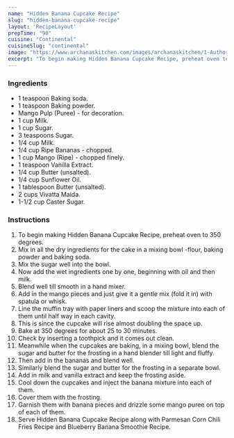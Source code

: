 ---
name: "Hidden Banana Cupcake Recipe"
slug: "hidden-banana-cupcake-recipe"
layout: 'RecipeLayout'
prepTime: "90"
cuisine: "Continental"
cuisineSlug: "continental"
image: "https://www.archanaskitchen.com/images/archanaskitchen/1-Author/Divya123/hidden_banana_Mango_cupcake_recipe_edited.jpg"
excerpt: "To begin making Hidden Banana Cupcake Recipe, preheat oven to 350 degrees"
---

### Ingredients

- 1 teaspoon Baking soda.
- 1 teaspoon Baking powder.
- Mango Pulp (Puree) - for decoration.
- 1 cup Milk.
- 1 cup Sugar.
- 3 teaspoons Sugar.
- 1/4 cup Milk.
- 1/4 cup Ripe Bananas - chopped.
- 1 cup Mango (Ripe) - chopped finely.
- 1 teaspoon Vanilla Extract.
- 1/4 cup Butter (unsalted).
- 1/4 cup Sunflower Oil.
- 1 tablespoon Butter (unsalted).
- 2 cups Vivatta Maida.
- 1-1/2 cup Caster Sugar.

### Instructions

1. To begin making Hidden Banana Cupcake Recipe, preheat oven to 350 degrees.
1. Mix in all the dry ingredients for the cake in a mixing bowl -flour, baking powder and baking soda.
1. Mix the sugar well into the bowl.
1. Now add the wet ingredients one by one, beginning with oil and then milk.
1. Blend well till smooth in a hand mixer.
1. Add in the mango pieces and just give it a gentle mix (fold it in) with spatula or whisk.
1. Line the muffin tray with paper liners and scoop the mixture into each of them until half way in each cavity.
1. This is since the cupcake will rise almost doubling the space up.
1. Bake at 350 degrees for about 25 to 30 minutes.
1. Check by inserting a toothpick and it comes out clean.
1. Meanwhile when the cupcakes are baking, in a mixing bowl, blend the sugar and butter for the frosting in a hand blender till light and fluffy.
1. Then add in the bananas and blend well.
1. Similarly blend the sugar and butter for the frosting in a separate bowl.
1. Add in milk and vanilla extract and keep the frosting aside.
1. Cool down the cupcakes and inject the banana mixture into each of them.
1. Cover them with the frosting.
1. Garnish them with banana pieces and drizzle some mango puree on top of each of them.
1. Serve Hidden Banana Cupcake Recipe along with Parmesan Corn Chili Fries Recipe and Blueberry Banana Smoothie Recipe.
